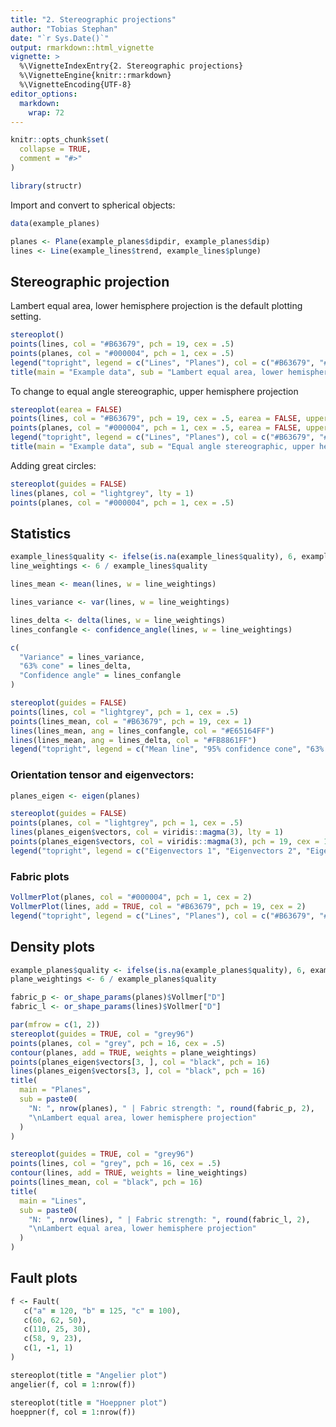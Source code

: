 ```yaml
---
title: "2. Stereographic projections"
author: "Tobias Stephan"
date: "`r Sys.Date()`"
output: rmarkdown::html_vignette
vignette: >
  %\VignetteIndexEntry{2. Stereographic projections}
  %\VignetteEngine{knitr::rmarkdown}
  %\VignetteEncoding{UTF-8}
editor_options: 
  markdown: 
    wrap: 72
---
```


```r
knitr::opts_chunk$set(
  collapse = TRUE,
  comment = "#>"
)
```

```r
library(structr)
```


Import and convert to spherical objects:
```r
data(example_planes)

planes <- Plane(example_planes$dipdir, example_planes$dip)
lines <- Line(example_lines$trend, example_lines$plunge)
```

## Stereographic projection
Lambert equal area, lower hemisphere projection is the default plotting setting.

```r
stereoplot()
points(lines, col = "#B63679", pch = 19, cex = .5)
points(planes, col = "#000004", pch = 1, cex = .5)
legend("topright", legend = c("Lines", "Planes"), col = c("#B63679", "#000004"), pch = c(19, 1), cex = 1)
title(main = "Example data", sub = "Lambert equal area, lower hemisphere projection")
```

To change to equal angle stereographic, upper hemisphere projection

```r
stereoplot(earea = FALSE)
points(lines, col = "#B63679", pch = 19, cex = .5, earea = FALSE, upper.hem = TRUE)
points(planes, col = "#000004", pch = 1, cex = .5, earea = FALSE, upper.hem = TRUE)
legend("topright", legend = c("Lines", "Planes"), col = c("#B63679", "#000004"), pch = c(19, 1), cex = 1)
title(main = "Example data", sub = "Equal angle stereographic, upper hemisphere projection")
```


Adding great circles:
```r
stereoplot(guides = FALSE)
lines(planes, col = "lightgrey", lty = 1)
points(planes, col = "#000004", pch = 1, cex = .5)
```

## Statistics
```r
example_lines$quality <- ifelse(is.na(example_lines$quality), 6, example_lines$quality) # replacing NA values with 6
line_weightings <- 6 / example_lines$quality
```


```r
lines_mean <- mean(lines, w = line_weightings)
```

```r
lines_variance <- var(lines, w = line_weightings)
```

```r
lines_delta <- delta(lines, w = line_weightings)
lines_confangle <- confidence_angle(lines, w = line_weightings)
```

```r
c(
  "Variance" = lines_variance,
  "63% cone" = lines_delta,
  "Confidence angle" = lines_confangle
)
```



```r
stereoplot(guides = FALSE)
points(lines, col = "lightgrey", pch = 1, cex = .5)
points(lines_mean, col = "#B63679", pch = 19, cex = 1)
lines(lines_mean, ang = lines_confangle, col = "#E65164FF")
lines(lines_mean, ang = lines_delta, col = "#FB8861FF")
legend("topright", legend = c("Mean line", "95% confidence cone", "63% data cone"), col = c("#B63679", "#E65164FF", "#FB8861FF"), pch = c(19, NA, NA), lty = c(NA, 1, 1), cex = .75)
```


### Orientation tensor and eigenvectors:

```r
planes_eigen <- eigen(planes)

stereoplot(guides = FALSE)
points(planes, col = "lightgrey", pch = 1, cex = .5)
lines(planes_eigen$vectors, col = viridis::magma(3), lty = 1)
points(planes_eigen$vectors, col = viridis::magma(3), pch = 19, cex = 1)
legend("topright", legend = c("Eigenvectors 1", "Eigenvectors 2", "Eigenvectors 3"), col = viridis::magma(3), pch = 19, cex = .75)
```

### Fabric plots

```r
VollmerPlot(planes, col = "#000004", pch = 1, cex = 2)
VollmerPlot(lines, add = TRUE, col = "#B63679", pch = 19, cex = 2)
legend("topright", legend = c("Lines", "Planes"), col = c("#B63679", "#000004"), pch = c(19, 1), cex = 1)
```

## Density plots
```r
example_planes$quality <- ifelse(is.na(example_planes$quality), 6, example_planes$quality) # replacing NA values with 6
plane_weightings <- 6 / example_planes$quality

fabric_p <- or_shape_params(planes)$Vollmer["D"]
fabric_l <- or_shape_params(lines)$Vollmer["D"]

par(mfrow = c(1, 2))
stereoplot(guides = TRUE, col = "grey96")
points(planes, col = "grey", pch = 16, cex = .5)
contour(planes, add = TRUE, weights = plane_weightings)
points(planes_eigen$vectors[3, ], col = "black", pch = 16)
lines(planes_eigen$vectors[3, ], col = "black", pch = 16)
title(
  main = "Planes",
  sub = paste0(
    "N: ", nrow(planes), " | Fabric strength: ", round(fabric_p, 2),
    "\nLambert equal area, lower hemisphere projection"
  )
)

stereoplot(guides = TRUE, col = "grey96")
points(lines, col = "grey", pch = 16, cex = .5)
contour(lines, add = TRUE, weights = line_weightings)
points(lines_mean, col = "black", pch = 16)
title(
  main = "Lines",
  sub = paste0(
    "N: ", nrow(lines), " | Fabric strength: ", round(fabric_l, 2),
    "\nLambert equal area, lower hemisphere projection"
  )
)
```


## Fault plots

```f
f <- Fault(
   c("a" = 120, "b" = 125, "c" = 100),
   c(60, 62, 50),
   c(110, 25, 30),
   c(58, 9, 23),
   c(1, -1, 1)
)

stereoplot(title = "Angelier plot")
angelier(f, col = 1:nrow(f))
```

```f
stereoplot(title = "Hoeppner plot")
hoeppner(f, col = 1:nrow(f))
```